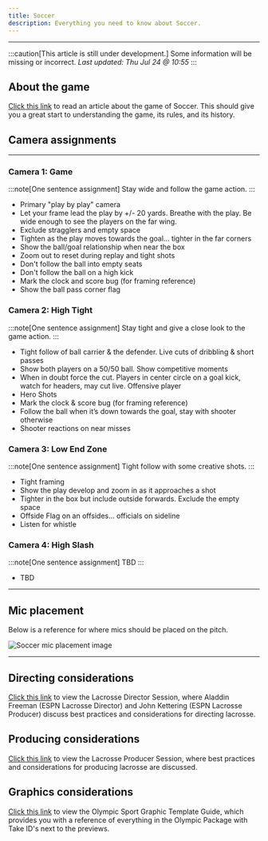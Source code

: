 ```yaml
---
title: Soccer
description: Everything you need to know about Soccer.
---
```



---
:::caution[This article is still under development.]
Some information will be missing or incorrect. *Last updated: Thu Jul 24 @ 10:55*
:::
## About the game
[Click this link](https://eliteclubs.com/soccer-101/) to read an article about the game of Soccer. This should give you a great start to understanding the game, its rules, and its history.

## Camera assignments
---
### Camera 1: Game
:::note[One sentence assignment]
Stay wide and follow the game action.
:::
- Primary "play by play" camera
- Let your frame lead the play by +/- 20 yards. Breathe with the play. Be wide enough to see the players on the far wing.
- Exclude stragglers and empty space
- Tighten as the play moves towards the goal... tighter in the far corners
- Show the ball/goal relationship when near the box
- Zoom out to reset during replay and tight shots
- Don't follow the ball into empty seats
- Don't follow the ball on a high kick
- Mark the clock and score bug (for framing reference)
- Show the ball pass corner flag

### Camera 2: High Tight
:::note[One sentence assignment]
Stay tight and give a close look to the game action.
:::
- Tight follow of ball carrier & the defender. Live cuts of dribbling & short passes
- Show both players on a 50/50 ball. Show competitive moments
- When in doubt force the cut. Players in center circle on a goal kick, watch for headers,
may cut live. Offensive player
- Hero Shots
- Mark the clock & score bug (for framing reference)
- Follow the ball when it’s down towards the goal, stay with shooter otherwise
- Shooter reactions on near misses

### Camera 3: Low End Zone
:::note[One sentence assignment]
Tight follow with some creative shots.
:::
- Tight framing
- Show the play develop and zoom in as it approaches a shot
- Tighter in the box but include outside forwards. Exclude the empty space
- Offside Flag on an offsides... officials on sideline
- Listen for whistle

### Camera 4: High Slash
:::note[One sentence assignment]
TBD
:::
- TBD
---

## Mic placement
Below is a reference for where mics should be placed on the pitch.

![Soccer mic placement image](https://raw.githubusercontent.com/Liberty-Broadcast-Experience/img/main/lacrosse-mic-placement.png)

---

## Directing considerations
[Click this link](https://www.dropbox.com/scl/fi/9prb36nk17axnb9kvaikt/2023-Lacrosse-Director-Session-Zoom-Record.mp4?rlkey=mc9tydwke4uccb3vpqpfy90mi&dl=0) to view the Lacrosse Director Session, where Aladdin Freeman (ESPN Lacrosse Director) and John Kettering (ESPN Lacrosse Producer) discuss best practices and considerations for directing lacrosse.
## Producing considerations
[Click this link](https://www.dropbox.com/scl/fi/ddr2mbd5vmwln8bzk5eal/Lacrosse-Tutorial-Producer.mp4?rlkey=wgc6rj45xxvijxftqm0hp94xs&dl=0) to view the Lacrosse Producer Session, where best practices and considerations for producing lacrosse are discussed.
## Graphics considerations
[Click this link](https://www.dropbox.com/scl/fi/ov26ga9z9mxttyvrc7kxo/OLYMPIC-SPORT-GRAPHIC-TEMPLATE-GUIDE.pdf?rlkey=ho93zib1lsobmx0t2ba3ycenn&dl=0) to view the Olympic Sport Graphic Template Guide, which provides you with a reference of everything in the Olympic Package with Take ID's next to the previews.